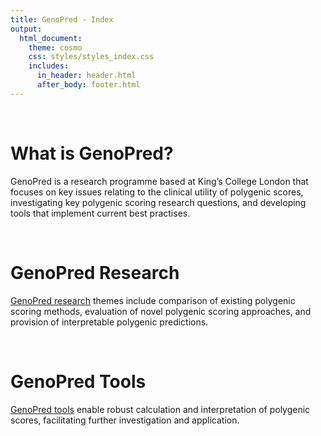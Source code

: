 ```yaml
---
title: GenoPred - Index
output: 
  html_document:
    theme: cosmo
    css: styles/styles_index.css
    includes:
      in_header: header.html
      after_body: footer.html
---
```


<br/>

# What is GenoPred?

GenoPred is a research programme based at King’s College London that focuses on key issues relating to the clinical utility of polygenic scores, investigating key polygenic scoring research questions, and developing tools that implement current best practises.

<br/>

# GenoPred Research

[GenoPred research](research_index.html) themes include comparison of existing polygenic scoring methods, evaluation of novel polygenic scoring approaches, and provision of interpretable polygenic predictions.

<br/>

# GenoPred Tools

[GenoPred tools](tools_index.html) enable robust calculation and interpretation of polygenic scores, facilitating further investigation and application.

<br/>

